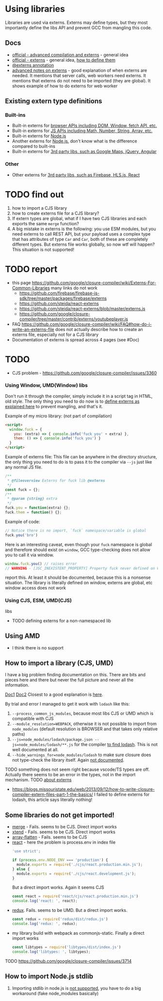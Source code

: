 

# Using libraries
Libraries are used via externs. Externs may define types, but they most importantly define the libs API and prevent GCC from mangling this code.

## Docs
- [official - advanced compilation and externs](https://developers.google.com/closure/compiler/docs/) - general idea
- [official - externs](https://developers.google.com/closure/compiler/docs/externs-and-exports) - general idea, [how to define them](https://developers.google.com/closure/compiler/docs/externs-and-exports#externs)
- [@externs annotation](https://github.com/google/closure-compiler/wiki/Annotating-JavaScript-for-the-Closure-Compiler#externs)
- [advanced notes on externs](https://github.com/google/closure-compiler/wiki/How-do-I-make-closure-compiler-stop-breaking-my-API-by-removing-and-renaming-things%3F) - good explanation of when externs are needed. It mentions that server calls, web workers need externs. It mentions that externs do not need to be imported (they are global). It shows example of how to do externs for web worker

## Existing extern type definitions
### Built-ins
- Built-in externs for [browser APIs including DOM, Window, fetch API, etc.](https://github.com/google/closure-compiler/tree/master/externs/browser)
- Built-in externs for [JS APIs including Math, Number, String, Array, etc.](https://github.com/google/closure-compiler/tree/master/externs)
- Built-in externs for [Node.js](https://github.com/google/closure-compiler/tree/master/contrib/nodejs)
- Another externs for [Node.js](https://github.com/dcodeIO/node.js-closure-compiler-externs), don't know what is the difference compared to built-ins
- Built-in externs for [3rd party libs, such as Google Maps, jQuery, Angular](https://github.com/google/closure-compiler/tree/master/contrib/externs)
### Other
- Other externs for [3rd party libs, such as Firebase, HLS.js, React](https://github.com/google/closure-compiler/wiki/Externs-For-Common-Libraries)



# TODO find out
1. how to import a CJS library
2. how to create externs file for a CJS library?
3. If extern types are global, what if I have two CJS libraries and each exports the same `merge` function?
4. A big mistake in externs is the following: you use ESM modules, but you need externs to call REST API, but your payload uses a complex type that has attributes of type `Car` and `Car`, both of these are completely different types. But externs file works globally, so now wtf will happen? This situation is not supported!


# TODO report
- this page https://github.com/google/closure-compiler/wiki/Externs-For-Common-Libraries many links do not work
  - https://github.com/firebase/firebase-js-sdk/tree/master/packages/firebase/externs
  - https://github.com/steida/react-externs
  - https://github.com/steida/react-externs/blob/master/externs.js
  - https://github.com/google/closure-compiler/tree/master/contrib/externs/youtubeplayer.js
- FAQ https://github.com/google/closure-compiler/wiki/FAQ#how-do-i-write-an-externs-file does not actually describe how to create an externs file, especially not for a CJS library
- Documentation of externs is spread across 4 pages (see #Doc)



# TODO



- CJS problem - https://github.com/google/closure-compiler/issues/3360





### Using Window, UMD(Window) libs
Don't run it through the compiler, simply include it in a script tag in HTML, old style. The only thing you need to do now is to [define externs as explained here](https://developers.google.com/closure/compiler/docs/externs-and-exports#externs) to prevent mangling, and that's it.

Example of my micro library: (not part of compilation)
```html
<script>
  window.fuck = {
    you: (extra) => { console.info('fuck you' + extra) },
    them: () => { console.info('fuck you') }
  }
</script>
```

Example of externs file: This file can be anywhere in the directory structure, the only thing you need to do is to pass it to the compiler via `--js` just like any normal JS file.
```js
/**
 * @fileoverview Externs for fuck lib @externs
 */
const fuck = {};
/**
 * @param {string} extra
 */
fuck.you = function(extra) {};
fuck.them = function() {};
```
Example of code:
```js
// Notice there is no import, `fuck` namespace/variable is global
fuck.you('bro')
```
Here is an interesting caveat, even though your `fuck` namespace is global and therefore should exist on `window`, GCC type-checking does not allow you to call it via window.

```js
window.fuck.you() // raises error
// WARNING - [JSC_INEXISTENT_PROPERTY] Property fuck never defined on Window
```

<Todo>report this. At least it should be documented, because this is a nonsense situation. The library is literally defined on window, externs are global, etc window access does not work</Todo>

### Using CJS, ESM, UMD(CJS)
<Todo>libs</Todo>
- TODO defining externs for a non-namespaced lib

## Using AMD
- I think there is no support




## How to import a library (CJS, UMD)
I have a big problem finding documentation on this. There are bits and pieces here and there but never the full picture and never all the information.

[Doc1](https://github.com/google/closure-compiler/wiki/JS-Modules)
[Doc2](https://github.com/google/closure-compiler/wiki/Managing-Dependencies)
Closest to a good explanation is [here](https://stackoverflow.com/questions/41832896/google-closure-compiler-process-node-modules).

By trial and error I managed to get it work with `lodash` like this:

1. `--process_common_js_modules`, because most libs CJS or UMD which is compatible with CJS
2. `--module_resolution=WEBPACK`, otherwise it is not possible to import from `node_modules` (default resolution is BROWSER and that takes only relative paths)
3. `--js=node_modules/lodash/package.json --js=node_modules/lodash/**.js` for the compiler [to find lodash](https://stackoverflow.com/questions/41832896/google-closure-compiler-process-node-modules). This is not well documented at all.
4. `--hide_warnings_for=node_modules/lodash` to make sure closure does not type-check the library itself. Again [not documented](https://stackoverflow.com/questions/47668995/google-closure-suppress-warning-messages-for-a-particular-file).

TODO something does not seem right because vscode/TS types are off. Actually there seems to be an error in the types, not in the import mechanism.
TODO [about externs](https://stackoverflow.com/questions/21122259/creating-closure-compiler-extern)
  - https://blogs.missouristate.edu/web/2013/09/12/how-to-write-closure-compiler-extern-files-part-1-the-basics/ I failed to define externs for lodash, this article says literally nothing!

## Some libraries do not get imported!
- [merge](https://www.npmjs.com/package/merge) - Fails. seems to be CJS. Direct import works
- [xtend](https://www.npmjs.com/package/xtend) - Fails. seems to be CJS. Direct import works
- [array-flatten](https://www.npmjs.com/package/array-flatten) - Fails. seems to be CJS
- [react](https://www.npmjs.com/package/react) - here the problem is process.env in index file
  ```js
  'use strict';

  if (process.env.NODE_ENV === 'production') {
    module.exports = require('./cjs/react.production.min.js');
  } else {
    module.exports = require('./cjs/react.development.js');
  }

  ```
  But a direct import works. Again it seems CJS
  ```js
  const react = require('react/cjs/react.production.min.js')
  console.log('react: ', react);
  ```
- [redux](https://www.npmjs.com/package/redux). Fails. seems to be UMD.
  But a direct import works.
  ```js
  const redux = require('redux/dist/redux.js')
  console.log('redux: ', redux);
  ```
- my library build with webpack as commonjs-static. Finally a direct import works
  ```js
  const libtypes = require('libtypes/dist/index.js')
  console.log('libtypes: ', libtypes);
  ```

TODO https://github.com/google/closure-compiler/issues/3714

## How to import Node.js stdlib

1. Importing stdlib in node.js is [not supported](https://github.com/google/closure-compiler/issues/3719), you have to do a big workaround (fake node_modules basically)
